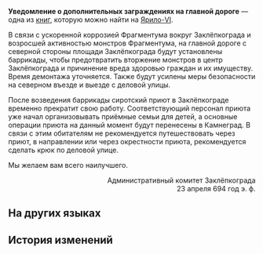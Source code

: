 {{Книга Инфобокс
|id           = 091
|Название     = Уведомление о дополнительных заграждениях на главной дороге
|Изображение  = Item Jarilo-VI Readable.png
|Мир          = Ярило-VI
|Томов        = 1
|Автор        = <!--нужно добавить-->
|Описание     = Предупреждение об опасности, размещённое прямо перед падением Заклёпкограда. Судя по всему, оно оказалось бесполезным.
|Том1         = {{tx}}
|Источник1    = {{tx|Отсутствует источник}}
|Персонажи    = 
|Фракции      = 
}}
'''Уведомление о дополнительных заграждениях на главной дороге''' — одна из [[Книги|книг]], которую можно найти на [[Ярило-VI]].
<!--
==Получение==
<gallery>
Книга НАЗВАНИЕ.png|НАЗВАНИЕ
Локация НАЗВАНИЕ.png|Расположение на карте. Ближайший пространственный якорь «[[НАЗВАНИЕ]]»
</gallery>
-->
<div align="center">{{Размер|+2|Уведомление о дополнительных заграждениях на главной дороге}}</div>

В связи с ускоренной коррозией Фрагментума вокруг Заклёпкограда и возросшей активностью монстров Фрагментума, на главной дороге с северной стороны площади Заклёпкограда будут установлены баррикады, чтобы предотвратить вторжение монстров в центр Заклёпкограда и причинение вреда здоровью граждан и их имуществу. Время демонтажа уточняется. Также будут усилены меры безопасности на северном въезде и выезде с деловой улицы.

После возведения баррикады сиротский приют в Заклёпкограде временно прекратит свою работу. Соответствующий персонал приюта уже начал организовывать приёмные семьи для детей, а основные операции приюта на данный момент будут перенесены в Камнеград. В связи с этим обитателям не рекомендуется путешествовать через приют, в направлении или через окрестности приюта, рекомендуется сделать крюк по деловой улице.

Мы желаем вам всего наилучшего.

<div align="right">Административный комитет Заклёпкограда<br />
23 апреля 694 год э. ф.</div>

==На других языках==
{{На других языках
|en   = Notice: Additional Barricades on the Main Road of the Plaza
|zhs  = 在广场干道增设路障的通知
|zht  = 在廣場幹道增設路障的通知
|ja   = 広場の幹線道路にバリケードを増設する通知
|ko   = 광장 도로 바리케이드 설치 알림
|es   = Aviso sobre el levantamiento de barricadas en la vía principal de la plaza
|fr   = Notification&nbsp;: barricades supplémentaires sur la route principale de la place
|ru   = Уведомление о дополнительных заграждениях на главной дороге
|th   = ประกาศการเพิ่มสิ่งกีดขวางบนถนนหลักของจัตุรัส
|vi   = Thông Báo Lập Rào Chắn Trên Đường Chính Quảng Trường
|de   = Hinweis auf zusätzliche Barrikaden auf der Hauptstraße des Platzes
|id   = Pemberitahuan Penambahan Penghalang di Jalan Utama Plaza
|pt   = Aviso: Barricadas Adicionais na Estrada Principal da Praça
}}

==История изменений==
{{История изменений|2.7}}